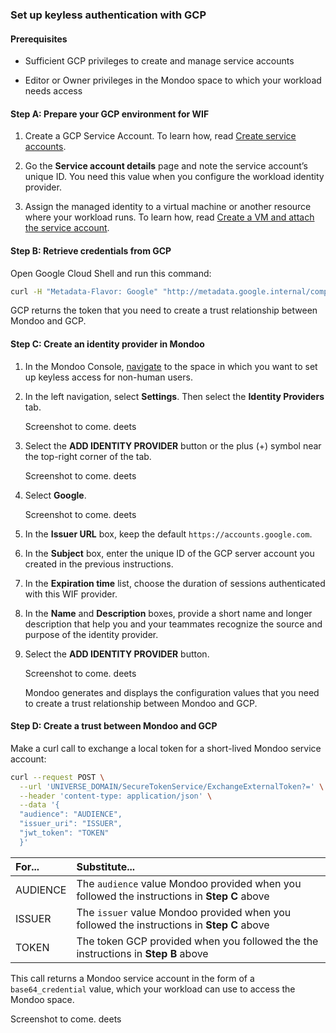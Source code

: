 ### Set up keyless authentication with GCP

#### Prerequisites

- Sufficient GCP privileges to create and manage service accounts

- Editor or Owner privileges in the Mondoo space to which your workload needs access

#### Step A: Prepare your GCP environment for WIF

1. Create a GCP Service Account. To learn how, read [Create service accounts](https://cloud.google.com/iam/docs/service-accounts-create).

2. Go the **Service account details** page and note the service account’s unique ID. You need this value when you configure the workload identity provider.

3. Assign the managed identity to a virtual machine or another resource where your workload runs. To learn how, read [Create a VM and attach the service account](https://cloud.google.com/compute/docs/access/create-enable-service-accounts-for-instances#using).

#### Step B: Retrieve credentials from GCP

Open Google Cloud Shell and run this command:

```bash
curl -H "Metadata-Flavor: Google" "http://metadata.google.internal/computeMetadata/v1/instance/service-accounts/default/identity?audience=foo"
```

GCP returns the token that you need to create a trust relationship between Mondoo and GCP.

#### Step C: Create an identity provider in Mondoo

1. In the Mondoo Console, [navigate](/platform/start/navigate/) to the space in which you want to set up keyless access for non-human users.

2. In the left navigation, select **Settings**. Then select the **Identity Providers** tab.

   Screenshot to come. deets

3. Select the **ADD IDENTITY PROVIDER** button or the plus (+) symbol near the top-right corner of the tab.

   Screenshot to come. deets

4. Select **Google**.

   Screenshot to come. deets

5. In the **Issuer URL** box, keep the default `https://accounts.google.com`.

6. In the **Subject** box, enter the unique ID of the GCP server account you created in the previous instructions.

7. In the **Expiration time** list, choose the duration of sessions authenticated with this WIF provider.

8. In the **Name** and **Description** boxes, provide a short name and longer description that help you and your teammates recognize the source and purpose of the identity provider.

9. Select the **ADD IDENTITY PROVIDER** button.

   Screenshot to come. deets

   Mondoo generates and displays the configuration values that you need to create a trust relationship between Mondoo and GCP.

#### Step D: Create a trust between Mondoo and GCP

Make a curl call to exchange a local token for a short-lived Mondoo service account:

```bash
curl --request POST \
  --url 'UNIVERSE_DOMAIN/SecureTokenService/ExchangeExternalToken?=' \
  --header 'content-type: application/json' \
  --data '{
  "audience": "AUDIENCE",
  "issuer_uri": "ISSUER",
  "jwt_token": "TOKEN"
  }'
```

| For...   | Substitute...                                                                               |
|:-------- |:------------------------------------------------------------------------------------------- |
| AUDIENCE | The `audience` value Mondoo provided when you followed the instructions in **Step C** above |
| ISSUER   | The `issuer` value Mondoo provided when you followed the instructions in **Step C** above   |
| TOKEN    | The token GCP provided when you followed the the instructions in **Step B** above           |

This call returns a Mondoo service account in the form of a `base64_credential` value, which your workload can use to access the Mondoo space.

Screenshot to come. deets
